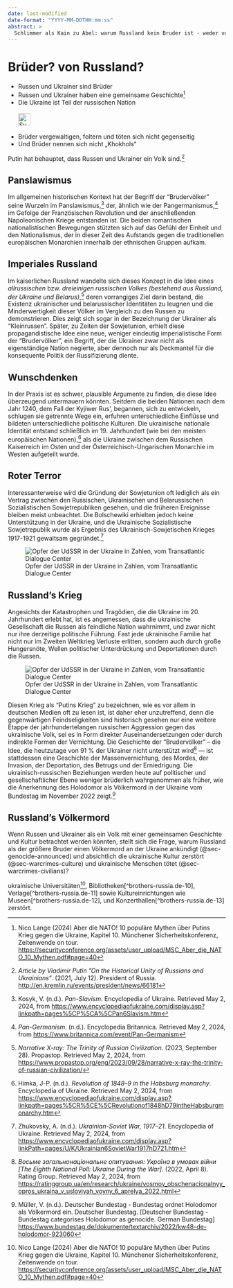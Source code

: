 ```yaml
---
date: last-modified
date-format: "YYYY-MM-DDTHH:mm:ss"
abstract: > 
  Schlimmer als Kain zu Abel: warum Russland kein Bruder ist - weder von der Ukraine noch von uns
---
```


# Brüder? von Russland? {#sec-brothers-russia}

::: {.callout-caution title="Mythos"}
- Russen und Ukrainer sind Brüder
- Russen und Ukrainer haben eine gemeinsame Geschichte[^brothers-russia.de-9]
- Die Ukraine ist Teil der russischen Nation
[<br></br>![Suche nach Stichwort in EUvsDisinfo](../all_common_img/EUvsDisinfo_400x240.jpg){height=2em}](https://euvsdisinfo.eu/disinformation-cases/?text=brother%20nations&sort=relevance)
:::

::: {.callout-tip title="Wahrheit"}
- Brüder vergewaltigen, foltern und töten sich nicht gegenseitig
- Und Brüder nennen sich nicht „Khokhols“
:::


Putin hat behauptet, dass Russen und Ukrainer ein Volk sind.[^brothers-russia.de-1] 


## Panslawismus

Im allgemeinen historischen Kontext hat der Begriff der “Brudervölker” seine Wurzeln im Panslawismus,[^brothers-russia.de-2] der, ähnlich wie der Pangermanismus,[^brothers-russia.de-3] im Gefolge der Französischen Revolution und der anschließenden Napoleonischen Kriege entstanden ist. Die beiden romantischen nationalistischen Bewegungen stützten sich auf das Gefühl der Einheit und den Nationalismus, der in dieser Zeit des Aufstands gegen die traditionellen europäischen Monarchien innerhalb der ethnischen Gruppen aufkam.


## Imperiales Russland

Im kaiserlichen Russland wandelte sich dieses Konzept in die Idee eines *allrussischen* bzw. *dreieinigen russischen Volkes (bestehend aus Russland, der Ukraine und Belarus)*,[^brothers-russia.de-4] deren vorrangiges Ziel darin bestand, die Existenz ukrainischer und belarussischer Identitäten zu leugnen und die Minderwertigkeit dieser Völker im Vergleich zu den Russen zu demonstrieren. Dies zeigt sich sogar in der Bezeichnung der Ukrainer als “Kleinrussen”. Später, zu Zeiten der Sowjetunion, erhielt diese propagandistische Idee eine neue, weniger eindeutig imperialistische Form der “Brudervölker”, ein Begriff, der die Ukrainer zwar nicht als eigenständige Nation negierte, aber dennoch nur als Deckmantel für die konsequente Politik der Russifizierung diente.


## Wunschdenken

In der Praxis ist es schwer, plausible Argumente zu finden, die diese Idee überzeugend untermauern könnten. Seitdem die beiden Nationen nach dem Jahr 1240, dem Fall der Kyjiwer Rus', begannen, sich zu entwickeln, schlugen sie getrennte Wege ein, erfuhren unterschiedliche Einflüsse und bildeten unterschiedliche politische Kulturen. Die ukrainische nationale Identität entstand schließlich im 19\. Jahrhundert (wie bei den meisten europäischen Nationen),[^brothers-russia.de-5] als die Ukraine zwischen dem Russischen Kaiserreich im Osten und der Österreichisch-Ungarischen Monarchie im Westen aufgeteilt wurde. 


## Roter Terror

Interessanterweise wird die Gründung der Sowjetunion oft lediglich als ein Vertrag zwischen den Russischen, Ukrainischen und Belarussischen Sozialistischen Sowjetrepubliken gesehen, und die früheren Ereignisse bleiben meist unbeachtet. Die Bolschewiki erhielten jedoch keine Unterstützung in der Ukraine, und die Ukrainische Sozialistische Sowjetrepublik wurde als Ergebnis des Ukrainisch-Sowjetischen Krieges 1917-1921 gewaltsam gegründet.[^brothers-russia.de-6]

![Opfer der UdSSR in der Ukraine in Zahlen, vom Transatlantic Dialogue Center](tdcenter_RedTerror.jpg)


## Russland's Krieg

Angesichts der Katastrophen und Tragödien, die die Ukraine im 20\. Jahrhundert erlebt hat, ist es angemessen, dass die ukrainische Gesellschaft die Russen als feindliche Nation wahrnimmt, und zwar nicht nur ihre derzeitige politische Führung. Fast jede ukrainische Familie hat nicht nur im Zweiten Weltkrieg Verluste erlitten, sondern auch durch große Hungersnöte, Wellen politischer Unterdrückung und Deportationen durch die Russen.

![Opfer der UdSSR in der Ukraine in Zahlen, vom Transatlantic Dialogue Center](tdcenter_RedTerror.jpg)

Diesen Krieg als “Putins Krieg” zu bezeichnen, wie es vor allem in deutschen Medien oft zu lesen ist, ist daher eher unzutreffend, denn die gegenwärtigen Feindseligkeiten sind historisch gesehen nur eine weitere Etappe der jahrhundertelangen russischen Aggression gegen das ukrainische Volk, sei es in Form direkter Auseinandersetzungen oder durch indirekte Formen der Vernichtung. Die Geschichte der “Brudervölker” – die Idee, die heutzutage von 91 % der Ukrainer nicht unterstützt wird[^brothers-russia.de-7] — ist stattdessen eine Geschichte der Massenvernichtung, des Mordes, der Invasion, der Deportation, des Betrugs und der Erniedrigung. Die ukrainisch-russischen Beziehungen werden heute auf politischer und gesellschaftlicher Ebene weniger brüderlich wahrgenommen als früher, wie die Anerkennung des Holodomor als Völkermord in der Ukraine vom Bundestag im November 2022 zeigt.[^brothers-russia.de-8]


## Russland's Völkermord

Wenn Russen und Ukrainer als ein Volk mit einer gemeinsamen Geschichte und Kultur betrachtet werden könnten, stellt sich die Frage, warum Russland als der größere Bruder einen Völkermord an der Ukraine ankündigt (@sec-genocide-announced) und absichtlich die ukrainische Kultur zerstört (@sec-warcrimes-culture) und ukrainische Menschen tötet (@sec-warcrimes-civilians)? 

 ukrainische Universitäten[^brothers-russia.de-9], Bibliotheken[^brothers-russia.de-10], Verlage[^brothers-russia.de-11] sowie Kultureinrichtungen wie Museen[^brothers-russia.de-12], und Konzerthallen[^brothers-russia.de-13] zerstört.


[^brothers-russia.de-1]:  *Article by Vladimir Putin ”On the Historical Unity of Russians and Ukrainians“*. (2021, July 12). President of Russia. [http://en.kremlin.ru/events/president/news/66181](http://en.kremlin.ru/events/president/news/66181)

[^brothers-russia.de-2]:  Kosyk, V. (n.d.). *Pan-Slavism*. Encyclopedia of Ukraine. Retrieved May 2, 2024, from [https://www.encyclopediaofukraine.com/display.asp?linkpath=pages%5CP%5CA%5CPan6Slavism.htm](https://www.encyclopediaofukraine.com/display.asp?linkpath=pages%5CP%5CA%5CPan6Slavism.htm) 

[^brothers-russia.de-3]:  *Pan-Germanism*. (n.d.). Encyclopedia Britannica. Retrieved May 2, 2024, from [https://www.britannica.com/event/Pan-Germanism](https://www.britannica.com/event/Pan-Germanism)

[^brothers-russia.de-4]:  *Narrative X-ray: The Trinity of Russian Civilization*. (2023, September 28). Propastop. Retrieved May 2, 2024, from [https://www.propastop.org/eng/2023/09/28/narrative-x-ray-the-trinity-of-russian-civilization/](https://www.propastop.org/eng/2023/09/28/narrative-x-ray-the-trinity-of-russian-civilization/)

[^brothers-russia.de-5]:  Himka, J-P. (n.d.). *Revolution of 1848–9 in the Habsburg monarchy*. Encyclopedia of Ukraine. Retrieved May 2, 2024, from [https://www.encyclopediaofukraine.com/display.asp?linkpath=pages%5CR%5CE%5CRevolutionof1848hD79intheHabsburgmonarchy.htm](https://www.encyclopediaofukraine.com/display.asp?linkpath=pages%5CR%5CE%5CRevolutionof1848hD79intheHabsburgmonarchy.htm) 

[^brothers-russia.de-6]:  Zhukovsky, A. (n.d.). *Ukrainian-Soviet War, 1917–21*. Encyclopedia of Ukraine. Retrieved May 2, 2024, from [https://www.encyclopediaofukraine.com/display.asp?linkPath=pages/U/K/Ukrainian6SovietWar1917hD721.htm](https://www.encyclopediaofukraine.com/display.asp?linkPath=pages/U/K/Ukrainian6SovietWar1917hD721.htm) 

[^brothers-russia.de-7]:  *Восьме загальнонаціональне опитування: Україна в умовах війни \[The Eighth National Poll: Ukraine During the War\]*. (2022, April 8). Rating Group. Retrieved May 2, 2024, from [https://ratinggroup.ua/en/research/ukraine/vosmoy_obschenacionalnyy_opros_ukraina_v_usloviyah_voyny_6_aprelya_2022.html](https://ratinggroup.ua/en/research/ukraine/vosmoy_obschenacionalnyy_opros_ukraina_v_usloviyah_voyny_6_aprelya_2022.html)

[^brothers-russia.de-8]:  Müller, V. (n.d.). Deutscher Bundestag \- Bundestag ordnet Holodomor als Völkermord ein. Deutscher Bundestag. \[Deutscher Bundestag \- Bundestag categorises Holodomor as genocide. German Bundestag\] [https://www.bundestag.de/dokumente/textarchiv/2022/kw48-de-holodomor-923060](https://www.bundestag.de/dokumente/textarchiv/2022/kw48-de-holodomor-923060) 

[^brothers-russia.de-9]:  Nico Lange (2024) Aber die NATO! 10 populäre Mythen über Putins Krieg gegen die Ukraine, Kapitel 10. Münchener Sicherheitskonferenz, Zeitenwende on tour.  [https://securityconference.org/assets/user_upload/MSC_Aber_die_NATO_10_Mythen.pdf#page=40](https://securityconference.org/assets/user_upload/MSC_Aber_die_NATO_10_Mythen.pdf#page=40)

